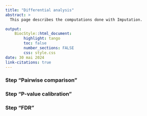 ```yaml
---
title: "Differential analysis"
abstract: >
  This page describes the computations done with Imputation.

output:
    BiocStyle::html_document:
        highlight: tango
        toc: false
        number_sections: FALSE
        css: style.css
date: 30 mai 2024
link-citations: true
---
```





### Step "Pairwise comparison"



### Step "P-value calibration"


### Step  "FDR"


